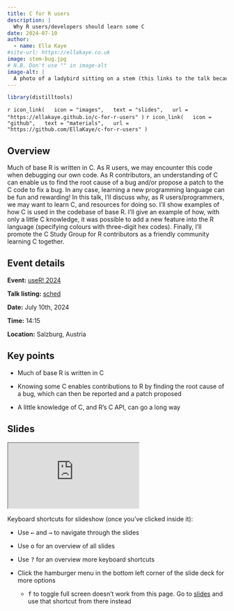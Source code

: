```yaml
---
title: C for R users
description: |
  Why R users/developers should learn some C
date: 2024-07-10
author: 
  - name: Ella Kaye
#site-url: https://ellakaye.co.uk
image: stem-bug.jpg
# N.B. Don't use "" in image-alt
image-alt: |
  A photo of a ladybird sitting on a stem (this links to the talk because of a 'bug' in the stem function).
---
```


```r
library(distilltools)
```


`r icon_link(
  icon = "images",
  text = "slides",
  url = "https://ellakaye.github.io/c-for-r-users"
)`
`r icon_link(
  icon = "github",
  text = "materials",
  url = "https://github.com/EllaKaye/c-for-r-users"
)`


## Overview 

Much of base R is written in C.  As R users, we may encounter this code when debugging our own code. As R contributors, an understanding of C can enable us to find the root cause of a bug and/or propose a patch to the C code to fix a bug. In any case, learning a new programming language can be fun and rewarding! In this talk, I'll discuss why, as R users/programmers, we may want to learn C, and resources for doing so. I'll show examples of how C is used in the codebase of base R. I'll give an example of how, with only a little C knowledge, it was possible to add a new feature into the R language (specifying colours with three-digit hex codes). Finally, I'll promote the C Study Group for R contributors as a friendly community learning C together.

## Event details

**Event:** [useR! 2024](https://events.linuxfoundation.org/user/)

**Talk listing:** [sched](https://userconf2024.sched.com/event/1c8zS/c-for-r-users-ella-kaye-university-of-warwick)

**Date:** July 10th, 2024

**Time:** 14:15

**Location:** Salzburg, Austria

## Key points

- Much of base R is written in C

- Knowing some C enables contributions to R by finding the root cause of a bug, which can then be reported and a patch proposed

- A little knowledge of C, and R's C API, can go a long way


## Slides
<iframe class="slide-deck ar4x3" src="https://ellakaye.github.io/c-for-r-users/" title="C for R users slide deck">
</iframe>

Keyboard shortcuts for slideshow (once you've clicked inside it):

- Use <kbd>←</kbd> and <kbd>→</kbd> to navigate through the slides

- Use <kbd>o</kbd> for an overview of all slides

- Use <kbd>?</kbd> for an overview more keyboard shortcuts

- Click the hamburger menu in the bottom left corner of the slide deck for more options

  - <kbd>f</kbd> to toggle full screen doesn't work from this page. Go to [slides](https://ellakaye.github.io/c-for-r-users) and use that shortcut from there instead
